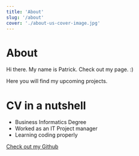 ```yaml
---
title: 'About'
slug: '/about'
cover: './about-us-cover-image.jpg'
---
```


# About

Hi there. My name is Patrick. Check out my page. :)

Here you will find my upcoming projects.

# CV in a nutshell

- Business Informatics Degree
- Worked as an IT Project manager
- Learning coding properly

[Check out my Github](https://github.com/uebriges/)

